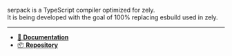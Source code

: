 serpack is a TypeScript compiler optimized for zely.  
It is being developed with the goal of 100% replacing esbuild used in zely.

---

- [📖 **Documentation**](/serpack)
- [📦 **Repository**](https://github.com/zely-js/serpack)
